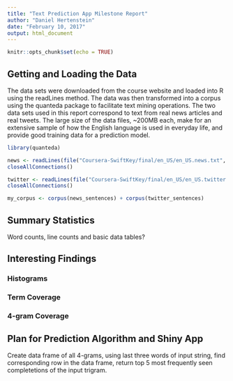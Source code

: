 ```yaml
---
title: "Text Prediction App Milestone Report"
author: "Daniel Hertenstein"
date: "February 10, 2017"
output: html_document
---
```


```r
knitr::opts_chunk$set(echo = TRUE)
```

## Getting and Loading the Data

The data sets were downloaded from the course website and loaded into R using the readLines method. The data was then transformed into a corpus using the quanteda package to facilitate text mining operations. The two data sets used in this report correspond to text from real news articles and real tweets. The large size of the data files, ~200MB each, make for an extensive sample of how the English language is used in everyday life, and provide good training data for a prediction model.

```r
library(quanteda)

news <- readLines(file("Coursera-SwiftKey/final/en_US/en_US.news.txt", "rb"), skipNul = TRUE, encoding = "UTF-8")
closeAllConnections()

twitter <- readLines(file("Coursera-SwiftKey/final/en_US/en_US.twitter.txt", "rb"), skipNul = TRUE, encoding = "UTF-8")
closeAllConnections()

my_corpus <- corpus(news_sentences) + corpus(twitter_sentences)
```

## Summary Statistics


Word counts, line counts and basic data tables?

## Interesting Findings

### Histograms

### Term Coverage

### 4-gram Coverage

## Plan for Prediction Algorithm and Shiny App

Create data frame of all 4-grams, using last three words of input string, find corresponding row in the data frame, return top 5 most frequently seen completetions of the input trigram.